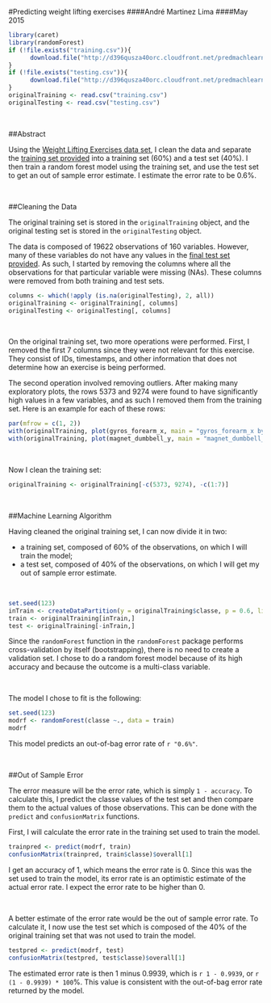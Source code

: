 #Predicting weight lifting exercises
####André Martinez Lima
####May 2015


```r
library(caret)
library(randomForest)
if (!file.exists("training.csv")){
      download.file("http://d396qusza40orc.cloudfront.net/predmachlearn/pml-training.csv", destfile = "training.csv")
}
if (!file.exists("testing.csv")){
      download.file("http://d396qusza40orc.cloudfront.net/predmachlearn/pml-testing.csv", destfile = "testing.csv")
}
originalTraining <- read.csv("training.csv")
originalTesting <- read.csv("testing.csv")
```

<br />



##Abstract



Using the [Weight Lifting Exercises data set](http://groupware.les.inf.puc-rio.br/har#weight_lifting_exercises), I clean the data and separate the [training set provided](https://d396qusza40orc.cloudfront.net/predmachlearn/pml-training.csv) into a training set (60%) and a test set (40%). I then train a random forest model using the training set, and use the test set to get an out of sample error estimate. I estimate the error rate to be 0.6%.

<br />

##Cleaning the Data



The original training set is stored in the `originalTraining` object, and the original testing set is stored in the `originalTesting` object.
  

The data is composed of 19622 observations of 160 variables. However, many of these variables do not have any values in the [final test set provided](http://d396qusza40orc.cloudfront.net/predmachlearn/pml-testing.csv). As such, I started by removing the columns where all the observations for that particular variable were missing (NAs). These columns were removed from both training and test sets.


```r
columns <- which(!apply (is.na(originalTesting), 2, all))
originalTraining <- originalTraining[, columns]
originalTesting <- originalTesting[, columns]
```

<br />

On the original training set, two more operations were performed. First, I removed the first 7 columns since they were not relevant for this exercise. They consist of IDs, timestamps, and other information that does not determine how an exercise is being performed.


  
The second operation involved removing outliers. After making many exploratory plots, the rows 5373 and 9274 were found to have significantly high values in a few variables, and as such I removed them from the training set. Here is an example for each of these rows:


```r
par(mfrow = c(1, 2))
with(originalTraining, plot(gyros_forearm_x, main = "gyros_forearm_x by index"))
with(originalTraining, plot(magnet_dumbbell_y, main = "magnet_dumbbell_y by index"))
```

<br />

Now I clean the training set:



```r
originalTraining <- originalTraining[-c(5373, 9274), -c(1:7)]
```
<br />


##Machine Learning Algorithm





Having cleaned the original training set, I can now divide it in two:   




* a training set, composed of 60% of the observations, on which I will train the model; 
* a test set, composed of 40% of the observations, on which I will get my out of sample error estimate.


<br />

```r
set.seed(123)
inTrain <- createDataPartition(y = originalTraining$classe, p = 0.6, list = FALSE)
train <- originalTraining[inTrain,]
test <- originalTraining[-inTrain,]
```




Since the `randomForest` function in the `randomForest` package performs cross-validation by itself (bootstrapping), there is no need to create a validation set. I chose to do a random forest model because of its high accuracy and because the outcome is a multi-class variable.


<br />

The model I chose to fit is the following:



```r
set.seed(123)
modrf <- randomForest(classe ~., data = train)
modrf
```



This model predicts an out-of-bag error rate of `r "0.6%"`.

<br />


##Out of Sample Error


  
The error measure will be the error rate, which is simply `1 - accuracy`. To calculate this, I predict the classe values of the test set and then compare them to the actual values of those observations. This can be done with the `predict` and `confusionMatrix` functions.   





First, I will calculate the error rate in the training set used to train the model.



```r
trainpred <- predict(modrf, train)
confusionMatrix(trainpred, train$classe)$overall[1]
```





I get an accuracy of 1, which means the error rate is 0. Since this was the set used to train the model, its error rate is an optimistic estimate of the actual error rate. I expect the error rate to be higher than 0.   
  
  
<br />
  
  
A better estimate of the error rate would be the out of sample error rate. To calculate it, I now use the test set which is composed of the 40% of the original training set that was not used to train the model.





```r
testpred <- predict(modrf, test)
confusionMatrix(testpred, test$classe)$overall[1]
```





The estimated error rate is then 1 minus 0.9939, which is `r 1 - 0.9939`, or `r (1 - 0.9939) * 100`%. This value is consistent with the out-of-bag error rate returned by the model.



